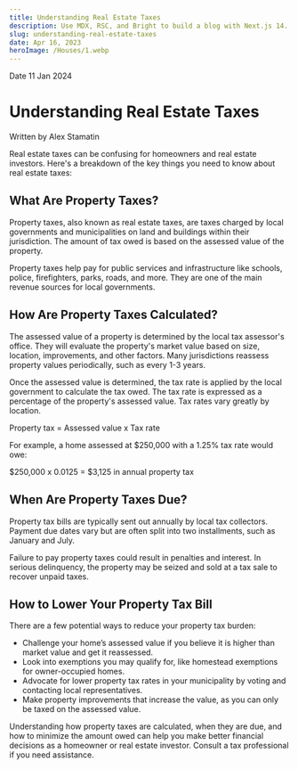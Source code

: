 ```yaml
---
title: Understanding Real Estate Taxes
description: Use MDX, RSC, and Bright to build a blog with Next.js 14.
slug: understanding-real-estate-taxes
date: Apr 16, 2023
heroImage: /Houses/1.webp
---
```


<div
	className="blogMainImage"
	style={{
		backgroundImage: `url("/Houses/1.webp")`,
	}}
>
	<div className="blogGradient"></div>
	<div className="absolute bottom-0 left-0 p-4 bg-black/50 text-white">
		<div className="flex space-x-2 text-sm">
			<span>Date</span>
			<span>11 Jan 2024</span>
		</div>
		<h1 className="text-4xl font-bold">Understanding Real Estate Taxes</h1>
	</div>
	<div className="absolute bottom-0 right-0 p-4 bg-black/50 text-white">
		<span className="text-sm">Written by Alex Stamatin</span>
	</div>
</div>

Real estate taxes can be confusing for homeowners and real estate investors. Here's a breakdown of the key things you need to know about real estate taxes:

## What Are Property Taxes?

Property taxes, also known as real estate taxes, are taxes charged by local governments and municipalities on land and buildings within their jurisdiction. The amount of tax owed is based on the assessed value of the property.

Property taxes help pay for public services and infrastructure like schools, police, firefighters, parks, roads, and more. They are one of the main revenue sources for local governments.

## How Are Property Taxes Calculated?

The assessed value of a property is determined by the local tax assessor's office. They will evaluate the property's market value based on size, location, improvements, and other factors. Many jurisdictions reassess property values periodically, such as every 1-3 years.

Once the assessed value is determined, the tax rate is applied by the local government to calculate the tax owed. The tax rate is expressed as a percentage of the property's assessed value. Tax rates vary greatly by location.

Property tax = Assessed value x Tax rate

For example, a home assessed at $250,000 with a 1.25% tax rate would owe:

$250,000 x 0.0125 = $3,125 in annual property tax

## When Are Property Taxes Due?

Property tax bills are typically sent out annually by local tax collectors. Payment due dates vary but are often split into two installments, such as January and July.

Failure to pay property taxes could result in penalties and interest. In serious delinquency, the property may be seized and sold at a tax sale to recover unpaid taxes.

## How to Lower Your Property Tax Bill

There are a few potential ways to reduce your property tax burden:

- Challenge your home’s assessed value if you believe it is higher than market value and get it reassessed.
- Look into exemptions you may qualify for, like homestead exemptions for owner-occupied homes.
- Advocate for lower property tax rates in your municipality by voting and contacting local representatives.
- Make property improvements that increase the value, as you can only be taxed on the assessed value.

Understanding how property taxes are calculated, when they are due, and how to minimize the amount owed can help you make better financial decisions as a homeowner or real estate investor. Consult a tax professional if you need assistance.